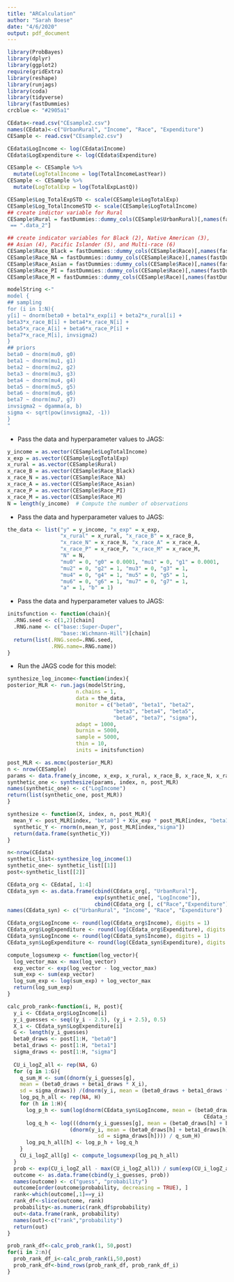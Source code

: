 ```yaml
---
title: "ARCalculation"
author: "Sarah Boese"
date: "4/6/2020"
output: pdf_document
---
```


```r
library(ProbBayes)
library(dplyr)
library(ggplot2)
require(gridExtra)
library(reshape)
library(runjags)
library(coda)
library(tidyverse)
library(fastDummies)
crcblue <- "#2905a1"
```

```r
CEdata<-read.csv("CEsample2.csv")
names(CEdata)<-c("UrbanRural", "Income", "Race", "Expenditure")
CESample <- read.csv("CEsample2.csv")
```

```r
CEdata$LogIncome <- log(CEdata$Income) 
CEdata$LogExpenditure <- log(CEdata$Expenditure)
```



```r
CESample <- CESample %>%
  mutate(LogTotalIncome = log(TotalIncomeLastYear))
CESample <- CESample %>%
  mutate(LogTotalExp = log(TotalExpLastQ))
```


```r
CESample$Log_TotalExpSTD <- scale(CESample$LogTotalExp)
CESample$Log_TotalIncomeSTD <- scale(CESample$LogTotalIncome)
## create indictor variable for Rural
CESample$Rural = fastDummies::dummy_cols(CESample$UrbanRural)[,names(fastDummies::dummy_cols(CESample$UrbanRural))
 == ".data_2"]
```

```r
## create indicator variables for Black (2), Native American (3), 
## Asian (4), Pacific Islander (5), and Multi-race (6)
CESample$Race_Black = fastDummies::dummy_cols(CESample$Race)[,names(fastDummies::dummy_cols(CESample$Race)) == ".data_2"]
CESample$Race_NA = fastDummies::dummy_cols(CESample$Race)[,names(fastDummies::dummy_cols(CESample$Race)) == ".data_3"]
CESample$Race_Asian = fastDummies::dummy_cols(CESample$Race)[,names(fastDummies::dummy_cols(CESample$Race)) == ".data_4"]
CESample$Race_PI = fastDummies::dummy_cols(CESample$Race)[,names(fastDummies::dummy_cols(CESample$Race)) == ".data_5"]
CESample$Race_M = fastDummies::dummy_cols(CESample$Race)[,names(fastDummies::dummy_cols(CESample$Race)) == ".data_6"]
```

```r
modelString <-"
model {
## sampling
for (i in 1:N){
y[i] ~ dnorm(beta0 + beta1*x_exp[i] + beta2*x_rural[i] +
beta3*x_race_B[i] + beta4*x_race_N[i] +
beta5*x_race_A[i] + beta6*x_race_P[i] +
beta7*x_race_M[i], invsigma2)
}
## priors
beta0 ~ dnorm(mu0, g0)
beta1 ~ dnorm(mu1, g1)
beta2 ~ dnorm(mu2, g2)
beta3 ~ dnorm(mu3, g3)
beta4 ~ dnorm(mu4, g4)
beta5 ~ dnorm(mu5, g5)
beta6 ~ dnorm(mu6, g6)
beta7 ~ dnorm(mu7, g7)
invsigma2 ~ dgamma(a, b)
sigma <- sqrt(pow(invsigma2, -1))
}
"
```

- Pass the data and hyperparameter values to JAGS:

```r
y_income = as.vector(CESample$LogTotalIncome)
x_exp = as.vector(CESample$LogTotalExp)
x_rural = as.vector(CESample$Rural)
x_race_B = as.vector(CESample$Race_Black)
x_race_N = as.vector(CESample$Race_NA)
x_race_A = as.vector(CESample$Race_Asian)
x_race_P = as.vector(CESample$Race_PI)
x_race_M = as.vector(CESample$Race_M)
N = length(y_income)  # Compute the number of observations
```

- Pass the data and hyperparameter values to JAGS:

```r
the_data <- list("y" = y_income, "x_exp" = x_exp,
                 "x_rural" = x_rural, "x_race_B" = x_race_B,
                 "x_race_N" = x_race_N, "x_race_A" = x_race_A,
                 "x_race_P" = x_race_P, "x_race_M" = x_race_M,
                 "N" = N,
                 "mu0" = 0, "g0" = 0.0001, "mu1" = 0, "g1" = 0.0001,
                 "mu2" = 0, "g2" = 1, "mu3" = 0, "g3" = 1,
                 "mu4" = 0, "g4" = 1, "mu5" = 0, "g5" = 1,
                 "mu6" = 0, "g6" = 1, "mu7" = 0, "g7" = 1,
                 "a" = 1, "b" = 1)
```

- Pass the data and hyperparameter values to JAGS:

```r
initsfunction <- function(chain){
  .RNG.seed <- c(1,2)[chain]
  .RNG.name <- c("base::Super-Duper",
                 "base::Wichmann-Hill")[chain]
  return(list(.RNG.seed=.RNG.seed,
              .RNG.name=.RNG.name))
}
```

- Run the JAGS code for this model:

```r
synthesize_log_income<-function(index){
posterior_MLR <- run.jags(modelString,
                      n.chains = 1,
                      data = the_data,
                      monitor = c("beta0", "beta1", "beta2",
                                  "beta3", "beta4", "beta5",
                                  "beta6", "beta7", "sigma"),
                      adapt = 1000,
                      burnin = 5000,
                      sample = 5000,
                      thin = 10,
                      inits = initsfunction)

post_MLR <- as.mcmc(posterior_MLR)
n <- nrow(CESample)
params <- data.frame(y_income, x_exp, x_rural, x_race_B, x_race_N, x_race_A, x_race_P, x_race_M)
synthetic_one <- synthesize(params, index, n, post_MLR)
names(synthetic_one) <- c("LogIncome")
return(list(synthetic_one, post_MLR))
}
```

```r
synthesize <- function(X, index, n, post_MLR){
  mean_Y <- post_MLR[index, "beta0"] + X$x_exp * post_MLR[index, "beta1"] + X$x_rural * post_MLR[index, "beta2"] +   X$x_race_B * post_MLR[index, "beta3"] +  X$x_race_N * post_MLR[index, "beta4"] +  X$x_race_A * post_MLR[index,   "beta5"] +  X$x_race_P * post_MLR[index, "beta6"] +  X$x_race_M * post_MLR[index, "beta7"]
  synthetic_Y <- rnorm(n,mean_Y, post_MLR[index,"sigma"])
  return(data.frame(synthetic_Y))
}
```



```r
n<-nrow(CEdata)
synthetic_list<-synthesize_log_income(1)
synthetic_one<- synthetic_list[[1]]
post<-synthetic_list[[2]]
```

```r
CEdata_org <- CEdata[, 1:4]
CEdata_syn <- as.data.frame(cbind(CEdata_org[, "UrbanRural"],
                            exp(synthetic_one[, "LogIncome"]),
                            cbind(CEdata_org [, c("Race","Expenditure")]))) 
names(CEdata_syn) <- c("UrbanRural", "Income", "Race", "Expenditure")
```

```r
CEdata_org$LogIncome <- round(log(CEdata_org$Income), digits = 1)
CEdata_org$LogExpenditure <- round(log(CEdata_org$Expenditure), digits = 1)
CEdata_syn$LogIncome <- round(log(CEdata_syn$Income), digits = 1)
CEdata_syn$LogExpenditure <- round(log(CEdata_syn$Expenditure), digits = 1)
```

```r
compute_logsumexp <- function(log_vector){ 
  log_vector_max <- max(log_vector)
  exp_vector <- exp(log_vector - log_vector_max) 
  sum_exp <- sum(exp_vector)
  log_sum_exp <- log(sum_exp) + log_vector_max
  return(log_sum_exp) 
}
```

```r
calc_prob_rank<-function(i, H, post){
  y_i <- CEdata_org$LogIncome[i]
  y_i_guesses <- seq((y_i - 2.5), (y_i + 2.5), 0.5) 
  X_i <- CEdata_syn$LogExpenditure[i]
  G <- length(y_i_guesses)
  beta0_draws <- post[1:H, "beta0"] 
  beta1_draws <- post[1:H, "beta1"] 
  sigma_draws <- post[1:H, "sigma"]
  
  CU_i_logZ_all <- rep(NA, G) 
  for (g in 1:G){
    q_sum_H <- sum((dnorm(y_i_guesses[g],
    mean = (beta0_draws + beta1_draws * X_i),
    sd = sigma_draws)) /(dnorm(y_i, mean = (beta0_draws + beta1_draws * X_i), sd = sigma_draws))) 
    log_pq_h_all <- rep(NA, H)
    for (h in 1:H){
      log_p_h <- sum(log(dnorm(CEdata_syn$LogIncome, mean = (beta0_draws[h] + beta1_draws[h] *
                                                               CEdata_syn$LogExpenditure), sd = sigma_draws[h])))
      log_q_h <- log(((dnorm(y_i_guesses[g], mean = (beta0_draws[h] + beta1_draws[h] * X_i), sd = sigma_draws[h])) /
                    (dnorm(y_i, mean = (beta0_draws[h] + beta1_draws[h] * X_i),
                             sd = sigma_draws[h]))) / q_sum_H) 
      log_pq_h_all[h] <- log_p_h + log_q_h
    }
    CU_i_logZ_all[g] <- compute_logsumexp(log_pq_h_all) 
  }
  prob <- exp(CU_i_logZ_all - max(CU_i_logZ_all)) / sum(exp(CU_i_logZ_all - max(CU_i_logZ_all)))
  outcome <- as.data.frame(cbind(y_i_guesses, prob)) 
  names(outcome) <- c("guess", "probability") 
  outcome[order(outcome$probability, decreasing = TRUE), ]
  rank<-which(outcome[,1]==y_i)
  rank_df<-slice(outcome, rank)
  probability<-as.numeric(rank_df$probability)
  out<-data.frame(rank, probability)
  names(out)<-c("rank","probability")
  return(out)
}
```

```r
prob_rank_df<-calc_prob_rank(1, 50,post)
for(i in 2:n){
  prob_rank_df_i<-calc_prob_rank(i,50,post)
  prob_rank_df<-bind_rows(prob_rank_df, prob_rank_df_i)
}
```

